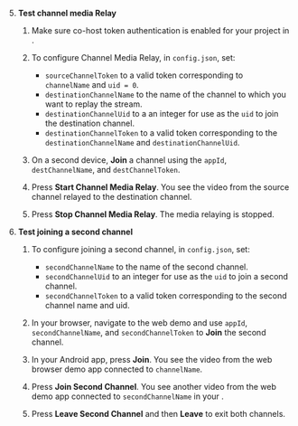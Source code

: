 <PlatformWrapper platform="android">

5. **Test channel media Relay**

    1. Make sure co-host token authentication is enabled for your project in <Vg k="CONSOLE" />.

    1. To configure Channel Media Relay, in `config.json`, set:
        
        - `sourceChannelToken` to a valid token corresponding to `channelName` and `uid = 0`.
        - `destinationChannelName` to the name of the channel to which you want to replay the stream.
        - `destinationChannelUid` to a an integer for use as the `uid` to join the destination channel.
        - `destinationChannelToken` to a valid token corresponding to the `destinationChannelName` and `destinationChannelUid`.

    1. On a second device, **Join** a channel using the `appId`, `destChannelName`, and `destChannelToken`.

    1. Press **Start Channel Media Relay**. You see the video from the source channel relayed to the destination channel.

    1. Press **Stop Channel Media Relay**. The media relaying is stopped.

6. **Test joining a second channel**

    1. To configure joining a second channel, in `config.json`, set:

        - `secondChannelName` to the name of the second channel.
        - `secondChannelUid` to an integer for use as the `uid` to join a second channel.
        - `secondChannelToken` to a valid token corresponding to the second channel name and uid.

    1. In your browser, navigate to the <Link target="_blank" to="{{Global.DEMO_BASIC_VIDEO_CALL_URL}}"><Vg k="COMPANY" /> web demo</Link> and use `appId`, `secondChannelName`, and `secondChannelToken` to **Join** the second channel.

    1. In your Android app, press **Join**. You see the video from the web browser demo app connected to `channelName`.

    1. Press **Join Second Channel**. You see another video from the web demo app connected to `secondChannelName` in your <Vpl k="CLIENT" />.

    1. Press **Leave Second Channel** and then **Leave** to exit both channels.

</PlatformWrapper>
